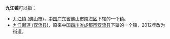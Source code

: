 '''九江镇'''可以指：
* [[九江镇_(佛山市)|九江镇 (佛山市)]]，[[中华人民共和国|中国]][[广东省|广东省]][[佛山市|佛山市]][[南海区|南海区]]下辖的一个[[镇|镇]]。
* [[九江街道_(双流县)|九江街道 (双流县)]]，原来中国[[四川省|四川省]][[成都市|成都市]][[双流县|双流县]]下辖的一个镇，2012年改为街道。
{{disambig|Cat=三字中国镇名消歧义}}
